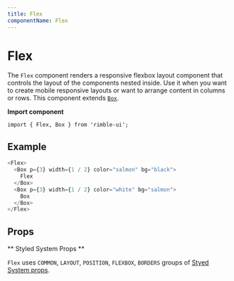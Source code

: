 ```yaml
---
title: Flex
componentName: Flex
---
```



# Flex

The `Flex` component renders a responsive flexbox layout component that controls the layout of the components nested inside. Use it when you want to create mobile responsive layouts or want to arrange content in columns or rows. This component extends [`Box`](/components/rimble-ui/Box).

**Import component**

```lang=jsx
import { Flex, Box } from 'rimble-ui';
```

## Example

```js is=react-live
<Flex>
  <Box p={3} width={1 / 2} color="salmon" bg="black">
    Flex
  </Box>
  <Box p={3} width={1 / 2} color="white" bg="salmon">
    Box
  </Box>
</Flex>
```

## Props

<PropsTable propMetaData={props.propMetaData} />

** Styled System Props **

`Flex` uses `COMMON`, `LAYOUT`, `POSITION`, `FLEXBOX`, `BORDERS` groups of [Styed System props](/components/rimble-ui/system-props).
